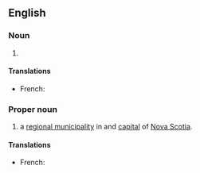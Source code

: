{{also|hrm}}

==English==

===Noun===
{{en-noun|-}}

# {{lb|en|business|management}} {{init of|en|[[human resource management|Human resource management]]}}

====Translations====
{{trans-top|human resources management}}
* French: {{t+|fr|DRH|f}}
{{trans-mid}}
{{trans-bottom}}

===Proper noun===
{{en-proper noun}}

# {{init of|en|[[w:Halifax Regional Municipality|Halifax Regional Municipality]]|dot=,}} a [[municipality|regional municipality]] in and [[capital]] of [[Nova Scotia]].

====Translations====
{{trans-top|Halifax Regional Municipality}}
* French: {{t|fr|MRH|f}}
{{trans-mid}}
{{trans-bottom}}